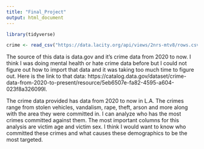 ```yaml
---
title: "Final_Project"
output: html_document
---
```


```r
library(tidyverse)

```

```r
crime <- read_csv("https://data.lacity.org/api/views/2nrs-mtv8/rows.csv?accessType=DOWNLOAD")
```
The source of this data is data.gov and it's crime data from 2020 to now. I think I was doing mental health or hate crime data before but I could not figure out how to import that data and it was taking too much time to figure out. Here is the link to that data: https://catalog.data.gov/dataset/crime-data-from-2020-to-present/resource/5eb6507e-fa82-4595-a604-023f8a326099l. 

The crime data provided has data from 2020 to now in L.A. The crimes range from stolen vehicles, vandalism, rape, theft, arson and more along with the area they were committed in. I can analyze who has the most crimes committed against them. The most important columns for this analysis are victim age and victim sex. I think I would want to know who committed these crimes and what causes these demographics to be the most targeted. 
